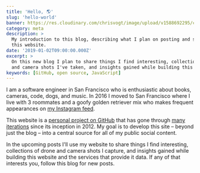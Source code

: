 ```yaml
---
title: 'Hello, 🌎'
slug: 'hello-world'
banner: https://res.cloudinary.com/chrisvogt/image/upload/v1588692295/chrisvogt-me/photo/hello-world.png
category: meta
description: >
  My introduction to this blog, describing what I plan on posting and sharing on
  this website.
date: '2019-01-02T09:00:00.000Z'
excerpt: >
  On this new blog I plan to share things I find interesting, collections of drone
  and camera shots I've taken, and insights gained while building this website.
keywords: [GitHub, open source, JavaScript]
---
```


I am a software engineer in San Francisco who is enthusiastic about books, cameras, code,
dogs, and music. In 2016 I moved to San Francisco where I live with 3 roommates and a goofy golden retriever mix who makes
frequent appearances on [my Instagram feed](https://instagram.com/c1v0/).

This website is a [personal project on GitHub](https://github.com/personal-site/blog) that has gone through [many iterations](https://web.archive.org/web/*/chrisvogt.me) since its inception in 2012. My goal is to develop this site – beyond just the blog – into a central source for all of my public social content.

In the upcoming posts I'll use my website to share things I find interesting, collections of drone and camera shots I capture, and insights gained while building this website and the services that provide it data. If any of that interests you, follow this blog for new posts.

